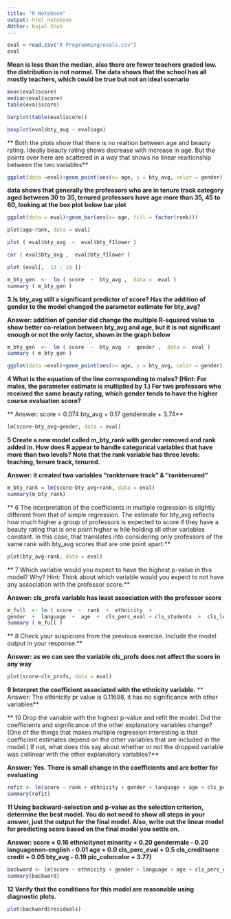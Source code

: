 ---
title: "R Notebook"
output: html_notebook
AUthor: Kajal Shah 
---
```{r}
eval = read.csv("R Programming/evals.csv")
eval
```

**Mean is less than the median, also there are fewer teachers graded low. the distribution is not normal. The data shows that the school has all mostly teachers, which could be true but not an ideal scenario**
```{r}
mean(eval$score)
median(eval$score)
table(eval$score)
```


```{r}
barplot(table(eval$score))
```
```{r}
boxplot(eval$bty_avg ~ eval$age)
```
** Both the plots show that there is no realtion between age and beauty rating. Ideally beauty rating shows decrease with increase in age. But the points over here are scattered in a way that shows no linear realtionship between the two variables**
```{r}
ggplot(data =eval)+geom_point(aes(x= age, y = bty_avg, color = gender))+geom_smooth(aes(x= age, y = bty_avg, color = gender),method ='lm', fill =NA) 
```
**data shows that generally the professors who are in tenure track category aged between 30 to 35, tenured professors have age more than 35, 45 to 60, looking at the box plot below bar plot**
```{r}
ggplot(data = eval)+geom_bar(aes(x= age, fill = factor(rank)))

```
```{r}
plot(age~rank, data = eval)
```



```{r}
plot ( eval$bty_avg  ~  eval$bty_f1lower )
```

```{r}
cor ( eval$bty_avg ,  eval$bty_f1lower )
```
```{r}
plot (eval[,  13 : 19 ])
```
```{r}
m_bty_gen  <-  lm ( score  ~  bty_avg ,  data =  eval )
summary ( m_bty_gen )
```
**3.Is bty_avg still a significant predictor of score? Has the addition of gender to the model changed the parameter estimate for bty_avg?**

**Answer: addition of gender did change the multiple R-squared value to show better co-relation between bty_avg and age, but it is not significant enough or not the only factor, shown in the graph below**

```{r}
m_bty_gen  <-  lm ( score  ~  bty_avg  +  gender ,  data =  eval )
summary ( m_bty_gen )
```
```{r}
ggplot(data =eval)+geom_point(aes(x= age, y = bty_avg, color = gender))+geom_smooth(aes(x= age, y = bty_avg, color = gender),method ='lm', fill =NA) 
```
**4 What is the equation of the line corresponding to males? (Hint: For males, the parameter estimate is multiplied by 1.) For two professors who received the same beauty rating, which gender tends to have the higher course evaluation score?**

** Answer: score = 0.074 bty_avg + 0.17 gendermale  + 3.74**

```{r}
lm(score~bty_avg+gender, data = eval)
```
**5 Create a new model called m_bty_rank with gender removed and rank added in. How does R appear to handle categorical variables that have more than two levels? Note that the rank variable has three levels: teaching, tenure track, tenured.**

**Answer: it created two variables "ranktenure track" & "ranktenured"**

```{r}
m_bty_rank = lm(score~bty_avg+rank, data = eval)
summary(m_bty_rank)
```
** 6 The interpretation of the coefficients in multiple regression is slightly different from that of simple regression. The estimate for bty_avg reflects how much higher a group of professors is expected to score if they have a beauty rating that is one point higher w hile holding all other variables constant. In this case, that translates into considering only professors of the same rank with bty_avg scores that are one point apart.**
```{r}
plot(bty_avg~rank, data = eval)

```
** 7 Which variable would you expect to have the highest p-value in this model? Why? Hint: Think about which variable would you expect to not have any association with the professor score.**

**Answer: cls_profs variable has least association with the professor score**
```{r}
m_full  <- lm ( score  ~  rank  +  ethnicity  +
gender  +  language  +  age  +  cls_perc_eval + cls_students  +  cls_level  +  cls_profs  + cls_credits  +  bty_avg +  pic_outfit  +  pic_color ,  data =  eval )
summary ( m_full )
```
** 8 Check your suspicions from the previous exercise. Include the model output in your response.**

**Answer: as we can see the variable cls_profs does not affect the score in any way**
```{r}
plot(score~cls_profs, data = eval)
```

**9 Interpret the coefficient associated with the ethnicity variable.**
** Answer: The ethinicity pr value is 0.11698, it has no significance with other variables**

** 10 Drop the variable with the highest p-value and refit the model. Did the coefficients and significance of the other explanatory variables change? (One of the things that makes multiple regression interesting is that coefficient estimates depend on the other variables that are included in the model.) If not, what does this say about whether or not the dropped variable was collinear with the other explanatory variables?**

**Answer: Yes. There is small change in the coefficients and are better for evaluating**

```{r}
refit <- lm(score ~ rank + ethnicity + gender + language + age + cls_perc_eval + cls_students + cls_level + cls_credits + bty_avg + pic_outfit + pic_color,data = eval)
summary(refit)
```


**11 Using backward-selection and p-value as the selection criterion, determine the best model. You do not need to show all steps in your answer, just the output for the final model. Also, write out the linear model for predicting score based on the final model you settle on.**

**Answer: score = 0.16 ethnicitynot minority + 0.20 gendermale - 0.20 languagenon-english - 0.01 age + 0.0 cls_perc_eval + 0.5 cls_creditsone credit + 0.05 bty_avg - 0.19 pic_colorcolor + 3.77) **

```{r}
backward <- lm(score ~ ethnicity + gender + language + age + cls_perc_eval + cls_credits + bty_avg + pic_color, data = eval)
summary(backward)
```


**12 Verify that the conditions for this model are reasonable using diagnostic plots.**
```{r}
plot(backward$residuals)
```
